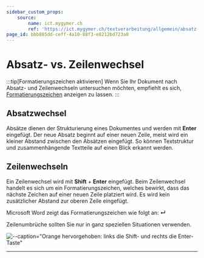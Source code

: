 ```yaml
---
sidebar_custom_props:
    source:
        name: ict.mygymer.ch
        ref: 'https://ict.mygymer.ch/textverarbeitung/allgemein/absatz-vs-zeilenwechsel/'
page_id: bbb885dd-ceff-4a10-88f3-e8212bd723a0
---
```


# Absatz- vs. Zeilenwechsel

:::tip[Formatierungszeichen aktivieren] Wenn Sie Ihr Dokument nach Absatz- und Zeilenwechseln untersuchen möchten, empfiehlt es sich, [Formatierungszeichen](Formatierungszeichen) anzeigen zu lassen. :::

## Absatzwechsel

Absätze dienen der Strukturierung eines Dokumentes und werden mit **Enter** eingefügt. Der neue Absatz beginnt auf einer neuen Zeile, meist wird ein kleiner Abstand zwischen den Absätzen eingefügt. So können Textstruktur und zusammenhängende Textteile auf einen Blick erkannt werden.

## Zeilenwechseln

Ein Zeilenwechsel wird mit **Shift** + **Enter** eingefügt. Beim Zeilenwechsel handelt es sich um ein Formatierungszeichen, welches bewirkt, dass das nächste Zeichen auf einer neuen Zeile platziert wird. Es wird kein zusätzlicher Abstand zur oberen Zeile eingefügt.

Microsoft Word zeigt das Formatierungszeichen wie folgt an: **↵**

Zeilenumbrüche sollten Sie nur in ganz speziellen Situationen verwenden.

![--caption="Orange hervorgehoben: links die Shift- und rechts die Enter-Taste"](img/keyboard-shift-return.svg)

---
